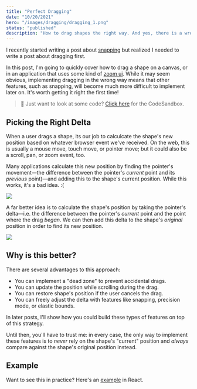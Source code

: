 ```yaml
---
title: "Perfect Dragging"
date: "10/20/2021"
hero: "/images/dragging/dragging_1.png"
status: "published"
description: "How to drag shapes the right way. And yes, there is a wrong way! But trust me, this is the right way."
---
```


I recently started writing a post about [snapping](https://twitter.com/steveruizok/status/1449866480401764359) but realized I needed to write a post about dragging first.

<Tweet id="1449866480401764359" />

In this post, I'm going to quickly cover how to drag a shape on a canvas, or in an application that uses some kind of [zoom ui](/posts/zoom-ui). While it may seem obvious, implementing dragging in the wrong way means that other features, such as snapping, will become much more difficult to implement later on. It's worth getting it right the first time!

> 👋 Just want to look at some code? [Click here](https://codesandbox.io/s/perfect-dragging-example-wg5u6) for the CodeSandbox.

## Picking the Right Delta

When a user drags a shape, its our job to calculcate the shape's new position based on whatever browser event we've received. On the web, this is usually a mouse move, touch move, or pointer move; but it could also be a scroll, pan, or zoom event, too.

Many applications calculate this new position by finding the pointer's movement—the difference between the pointer's _current_ point and its _previous_ point)—and adding this to the shape's current position. While this works, it's a bad idea. :(

<img src="/images/dragging/dragging_3.png" />

A far better idea is to calculate the shape's position by taking the pointer's delta—i.e. the difference between the pointer's _current_ point and the point where the drag _began_. We can then add this delta to the shape's _original_ position in order to find its new position.

<img src="/images/dragging/dragging_2.png" />

## Why is this better?

There are several advantages to this approach:

- You can implement a "dead zone" to prevent accidental drags.
- You can update the position while scrolling during the drag.
- You can restore shape's position if the user cancels the drag.
- You can freely adjust the delta with features like snapping, precision mode, or elastic bounds.

In later posts, I'll show how you could build these types of features on top of this strategy.

Until then, you'll have to trust me: in every case, the only way to implement these features is to _never_ rely on the shape's "current" position and _always_ compare against the shape's original position instead.

## Example

Want to see this in practice? Here's an [example]([https://codesandbox.io/s/perfect-dragging-example-wg5u6]) in React.

<CodeSandbox url="perfect-dragging-example-wg5u6" />

